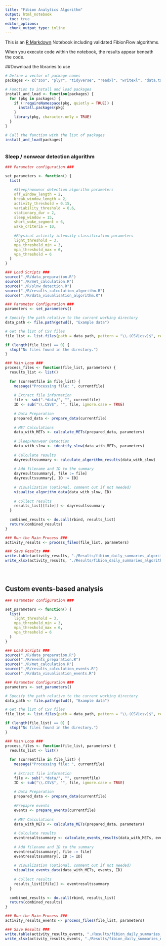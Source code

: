 ```yaml
---
title: "Fibion Analytics Algorithm"
output: html_notebook
  toc: true
editor_options: 
  chunk_output_type: inline
---
```


This is an [R Markdown](http://rmarkdown.rstudio.com) Notebook including validated FibionFlow algorithms. 

When you execute code within the notebook, the results appear beneath the code. 

##Download the libraries to use

```r

# Define a vector of package names
packages <- c("zoo", "plyr", "tidyverse", "readxl", "writexl", "data.table")

# Function to install and load packages
install_and_load <- function(packages) {
  for (pkg in packages) {
    if (!requireNamespace(pkg, quietly = TRUE)) {
      install.packages(pkg)
    }
    library(pkg, character.only = TRUE)
  }
}

# Call the function with the list of packages
install_and_load(packages)



```

### Sleep / nonwear detection algorithm

```r

### Parameter configuration ###

set_parameters <- function() {
  list(
    
    #Sleep/nonwear detection algorithm parameters
    off_window_length = 2,
    break_window_length = 2,
    activity_threshold = 0.15,
    variability_threshold = 0.6,
    stationary_dur = 2,
    sleep_window = 15,
    short_wake_segment = 6,
    wake_criteria = 10,
    
    #Physical activity intensity classification parameters
    light_threshold = 3,
    mpa_threshold_min = 3,
    mpa_threshold_max = 6,
    vpa_threshold = 6
  )
}

### Load Scripts ###
source("./R/data_preparation.R")
source("./R/met_calculation.R")
source("./R/slnw_detection.R")
source("./R/results_calculation_algorithm.R")
source("./R/data_visualisation_algorithm.R")

### Parameter Configuration ###
parameters <- set_parameters()

# Specify the path relative to the current working directory
data_path <- file.path(getwd(), "Example data")

# Get the list of CSV files
file_list <- list.files(path = data_path, pattern = "\\.(CSV|csv)$", recursive = TRUE, full.names = TRUE)

if (length(file_list) == 0) {
  stop("No files found in the directory.")
}

### Main Loop ###
process_files <- function(file_list, parameters) {
  results_list <- list()
  
  for (currentfile in file_list) {
    message("Processing file: ", currentfile)
    
    # Extract file information
    file <- sub(".*data/", "", currentfile)
    ID <- sub("\\.CSV$", "", file, ignore.case = TRUE)
    
    # Data Preparation
    prepared_data <- prepare_data(currentfile)
    
    # MET Calculations
    data_with_METs <- calculate_METs(prepared_data, parameters)
    
    # Sleep/Nonwear Detection
    data_with_slnw <- identify_slnw(data_with_METs, parameters)
    
    # Calculate results
    dayresultssummary <- calculate_algorithm_results(data_with_slnw)
    
    # Add filename and ID to the summary
    dayresultssummary[, file := file]
    dayresultssummary[, ID := ID]
    
    # Visualization (optional, comment out if not needed)
    visualise_algorithm_data(data_with_slnw, ID)
    
    # Collect results
    results_list[[file]] <- dayresultssummary
  }
  
  combined_results <- do.call(rbind, results_list)
  return(combined_results)
}

### Run the Main Process ###
activity_results <- process_files(file_list, parameters)

### Save Results ###
write.table(activity_results, "./Results/fibion_daily_summaries_algorithm.txt", sep = "\t", row.names = FALSE)
write_xlsx(activity_results, "./Results/fibion_daily_summaries_algorithm.xlsx")





```

## Custom events-based analysis

```r

### Parameter configuration ###

set_parameters <- function() {
  list(
    light_threshold = 3,
    mpa_threshold_min = 3,
    mpa_threshold_max = 6,
    vpa_threshold = 6
  )
}

### Load Scripts ###
source("./R/data_preparation.R")
source("./R/events_preparation.R")
source("./R/met_calculation.R")
source("./R/results_calculation_events.R")
source("./R/data_visualisation_events.R")

### Parameter Configuration ###
parameters <- set_parameters()

# Specify the path relative to the current working directory
data_path <- file.path(getwd(), "Example data")

# Get the list of CSV files
file_list <- list.files(path = data_path, pattern = "\\.(CSV|csv)$", recursive = TRUE, full.names = TRUE)

if (length(file_list) == 0) {
  stop("No files found in the directory.")
}

### Main Loop ###
process_files <- function(file_list, parameters) {
  results_list <- list()
  
  for (currentfile in file_list) {
    message("Processing file: ", currentfile)
    
    # Extract file information
    file <- sub(".*data/", "", currentfile)
    ID <- sub("\\.CSV$", "", file, ignore.case = TRUE)
    
    # Data Preparation
    prepared_data <- prepare_data(currentfile)
    
    #Prepapre events
    events <- prepare_events(currentfile)
    
    # MET Calculations
    data_with_METs <- calculate_METs(prepared_data, parameters)
    
    # Calculate results
    eventresultssummary <- calculate_events_results(data_with_METs, events)
    
    # Add filename and ID to the summary
    eventresultssummary[, file := file]
    eventresultssummary[, ID := ID]
    
    # Visualization (optional, comment out if not needed)
    visualise_events_data(data_with_METs, events, ID)
    
    # Collect results
    results_list[[file]] <- eventresultssummary
  }
  
  combined_results <- do.call(rbind, results_list)
  return(combined_results)
}

### Run the Main Process ###
activity_results_events <- process_files(file_list, parameters)

### Save Results ###
write.table(activity_results_events, "./Results/fibion_daily_summaries_events.txt", sep = "\t", row.names = FALSE)
write_xlsx(activity_results_events, "./Results/fibion_daily_summaries_events.xlsx")


```


